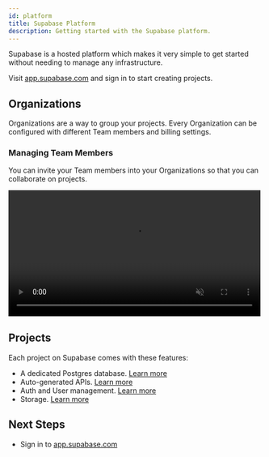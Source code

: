 ```yaml
---
id: platform
title: Supabase Platform
description: Getting started with the Supabase platform.
---
```



Supabase is a hosted platform which makes it very simple to get started without needing to manage any infrastructure.

Visit [app.supabase.com](https://app.supabase.com) and sign in to start creating projects.

## Organizations

Organizations are a way to group your projects. Every Organization can be configured with different Team members and billing settings.

### Managing Team Members

You can invite your Team members into your Organizations so that you can collaborate on projects.

<video width="99%" muted playsInline controls="true">
  <source
    src={useBaseUrl('/videos/invite-team.mp4')}
    type="video/mp4"
    muted
    playsInline
  />
</video>

## Projects

Each project on Supabase comes with these features:

- A dedicated Postgres database. [Learn more](../../guides/database)
- Auto-generated APIs. [Learn more](../../guides/api)
- Auth and User management. [Learn more](../../guides/auth)
- Storage. [Learn more](../../guides/storage)

## Next Steps

- Sign in to [app.supabase.com](https://app.supabase.com)
